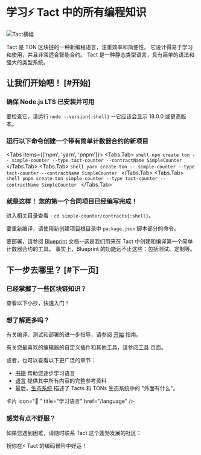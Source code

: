 # 学习⚡ Tact 中的所有编程知识


![Tact横幅](public/banner.jpeg)

Tact 是 TON 区块链的一种新编程语言，注重效率和简便性。 它设计得易于学习和使用，并且非常适合智能合约。 Tact 是一种静态类型语言，具有简单的语法和强大的类型系统。

## 让我们开始吧！ [#开始]

<Steps>

### 确保 Node.js LTS 已安装并可用

要检查它，请运行 `node --version{:shell}` --它应该会显示 18.0.0 或更高版本。

### 运行以下命令创建一个带有简单计数器合约的新项目

<Tabs items={['npm', 'yarn', 'pnpm']}>
  <Tabs.Tab>
    ```shell
    npm create ton -- simple-counter --type tact-counter --contractName SimpleCounter
    ```
  </Tabs.Tab>
  <Tabs.Tab>
    ```shell
    yarn create ton -- simple-counter --type tact-counter --contractName SimpleCounter
    ```
  </Tabs.Tab>
  <Tabs.Tab>
    ```shell
    pnpm create ton simple-counter --type tact-counter --contractName SimpleCounter
    ```
  </Tabs.Tab>
</Tabs>

### 就是这样！ 您的第一个合同项目已经编写完成！

进入相关目录查看 - `cd simple-counter/contracts{:shell}`。

要重新编译，请使用新创建项目根目录中 `package.json` 脚本部分的命令。

要部署，请参阅 [Blueprint](https://github.com/ton-org/blueprint) 文档--这是我们用来在 Tact 中创建和编译第一个简单计数器合约的工具。 事实上，Blueprint 的功能远不止这些：包括测试、定制等。

</Steps>

## 下一步去哪里？ [#下一页]

<Steps>

### 已经掌握了一些区块链知识？

查看以下小抄，快速入门！

<Cards>
  <Cards.Card
    icon="💎 "
    title="来自 FunC (TON)"
    href="/book/cs/from-func"
  />
  <Cards.Card
    icon="🔷 "
    title="来自 Solidity (Ethereum)"
    href="/book/cs/from-solidity"
  />
</Cards>

### 想了解更多吗？

有关编译、测试和部署的进一步指导，请参阅 [开始](/book/guides/getting-started) 指南。

有关您最喜欢的编辑器的自定义插件和其他工具，请参阅[工具](/ecosystem/tools/overview) 页面。

或者，也可以查看以下更广泛的章节：

- [书籍](/书籍) 帮助您逐步学习语言
- [语言](/语言) 提供其中所有内容的完整参考资料
- 最后，[生态系统](/ecosystem) 描述了 Tacts 和 TONs 生态系统中的 "外面有什么"。

<Cards>
  <Cards.Card
    icon="📚 "
    title="阅读《战术书》"
    href="/book"
  />
  <Cards.Card icon="🔬 " title="学习语言" href="/language" /> 卡片
    icon="🔬 "
    title="学习语言"
    href="/language"
  />
  <Cards.Card
    icon="🗺️ "
    title="拥抱生态系统"
    href="/ecosystem"
  />
</Cards>

### 感觉有点不舒服？

如果您遇到困难，请随时联系 Tact 这个蓬勃发展的社区：

<Cards>
  <Cards.Card
    icon="✈️ "
    title="Telegram Group"
    href="https://t.me/tactlang"
  />
  <Cards.Card
    icon="🐦 "
    title="X/Twitter"
    href="https://twitter.com/tact_language"
  />
</Cards>

祝你在⚡ Tact 的编码冒险中好运！

</Steps>

